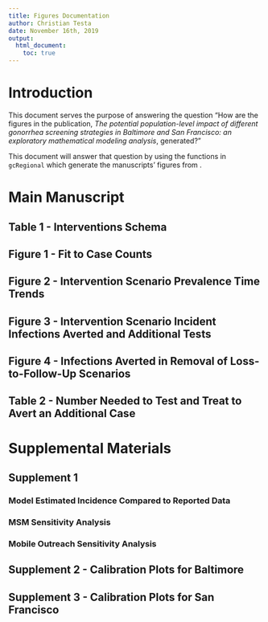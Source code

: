 ```yaml
---
title: Figures Documentation
author: Christian Testa
date: November 16th, 2019
output:
  html_document: 
    toc: true
---
```


# Introduction 

This document serves the purpose of answering the question "How are the figures 
in the publication, *The potential population-level impact of different gonorrhea screening strategies in Baltimore and San Francisco:  an exploratory mathematical modeling analysis*, generated?"

This document will answer that question by using the functions in
`gcRegional` which generate the manuscripts' figures from . 

# Main Manuscript

## Table 1 - Interventions Schema

## Figure 1 - Fit to Case Counts

## Figure 2 - Intervention Scenario Prevalence Time Trends 

## Figure 3 - Intervention Scenario Incident Infections Averted and Additional Tests

## Figure 4 - Infections Averted in Removal of Loss-to-Follow-Up Scenarios

## Table 2 - Number Needed to Test and Treat to Avert an Additional Case

<hrule>

# Supplemental Materials

## Supplement 1 

### Model Estimated Incidence Compared to Reported Data

### MSM Sensitivity Analysis

### Mobile Outreach Sensitivity Analysis

## Supplement 2 - Calibration Plots for Baltimore

## Supplement 3 - Calibration Plots for San Francisco
